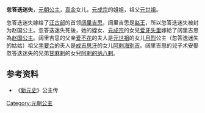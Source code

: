 {{東亞女性歷史人物
| 名稱=忽答迭迷失
| 身份=[[元朝|元朝]]公主
| 畫像=
| 說明=
| 姓名=忽答迭迷失
| 封爵=[[公主|公主]]
| 位號=
| 封號=赵国公主
| 出生年=
| 逝世年=
| 諡號=
| 父親=[[真金|真金]]
| 兄弟=[[甘麻剌|甘麻剌]]，[[答剌麻八剌|答剌麻八剌]]，[[元成宗|元成宗]]
| 姊妹=[[阿南不剌|阿南不剌]]、[[门达干公主|门达干公主]]
| 夫=[[阔里吉思_(汪古部)|阔里吉思]]
|}}
'''忽答迭迷失'''，[[元朝|元朝]][[公主|公主]]，[[真金|真金]]女儿，[[元成宗|元成宗]]的姐姐，祖父[[元世祖|元世祖]]。

忽答迭迷失嫁给了[[汪古部|汪古部]]的首领[[阔里吉思_(汪古部)|阔里吉思]]，阔里吉思是[[赵王|赵王]]，所以忽答迭迷失被封为赵国公主。忽答迭迷失死後，她的姪女、[[元成宗|元成宗]]的女兒[[爱牙失里|爱牙失里]]嫁給了阔里吉思為[[赵国公主|赵国公主]]。阔里吉思的父亲[[爱不花|爱不花]]的夫人是[[元世祖|元世祖]]的女儿[[月烈|月烈]]公主（忽答迭迷失的姑姑）祖父[[孛要合|孛要合]]的夫人是[[成吉思汗|成吉思汗]]的女儿[[阿剌海别吉|阿剌海别吉]]。阔里吉思的兒子术安娶忽答迭迷失的兄弟[[甘麻剌|甘麻剌]]的女兒[[阿剌的纳八剌|阿剌的纳八剌]]。
{{ahnentafel-compact5
|style=font-size: 90%; line-height: 110%;
|border=1
|boxstyle=padding-top: 0; padding-bottom: 0;
|boxstyle_1=background-color: #fcc;
|boxstyle_2=background-color: #fb9;
|boxstyle_3=background-color: #ffc;
|boxstyle_4=background-color: #bfc;
|boxstyle_5=background-color: #9fe;
|1=
|2= [[阔里吉思_(汪古部)|阔里吉思]]
|3= '''忽答迭迷失'''
|4= [[爱不花|爱不花]]
|5= [[月烈|月烈]]
|6= [[真金|真金]] 
|8= [[孛要合|孛要合]] 
|10= [[元世祖|元世祖]] 
|12= [[元世祖|元世祖]]
|13= [[察必|察必]]
|16= [[阿剌兀思|阿剌兀思]]
|20= [[拖雷|拖雷]]
|21= [[唆鲁禾帖尼|唆鲁禾帖尼]]
|26= [[按陈|按陈]]
|27= 济宁王妃哈真
}}
==参考资料==
*《[[新元史|新元史]]》公主传

{{元朝人物小作品}}
[[Category:元朝公主|Category:元朝公主]]